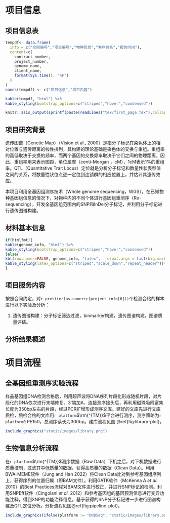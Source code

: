 # 项目信息

## 项目信息表

```r
tempdf<- data.frame(
  info = c("合同编号","项目编号","物种信息","客户姓名","报告时间"),
  content=c(
    contract_number,
    project_number,
    genome_name,
    client_name,
    format(Sys.time(), "%F")
  )
)
names(tempdf) <- c("项目信息","项目内容")
```

```r
kable(tempdf, "html") %>%
kable_styling(bootstrap_options=c("striped","hover","condensed"))
```

```r
knitr::asis_output(sprintf(paste(readLines("tex/first_page.tex"),collapse="\n"), contract_number, genome_name, sample_number))
```


## 项目研究背景

遗传图谱（Genetic Map）（Vision et al., 2000）是指分子标记在染色体上的相对位置与遗传距离的线性排列，其构建的理论基础是染色体的交换与重组。重组率的高低取决于交换的频率，而两个基因的交换频率取决于它们之间的物理距离，因此，重组率用来表示图距，单位厘摩（centi-Morgan ，cM），1cM表示1%的重组率。QTL（Quantitative Trait Locus）定位就是分析分子标记和数量性状表型值之间的关系，将数量性状位点逐一定位到连锁群的相应位置上，并估计其遗传效应。

本项目利用全基因组测序技术（Whole genome sequencing，WGS），在已知物种基因组信息的情况下，对物种内的不同个体进行基因组重测序（Re-sequencing），开发全基因组范围内的SNP和InDel分子标记，并利用分子标记进行遗传图谱构建。

## 材料基本信息

```r
if(htmlfmt){
kable(genome_info, "html") %>%
kable_styling(bootstrap_options=c("striped","hover","condensed"))
}else{
kbl(row.names=FALSE, genome_info, "latex",  format.args = list(big.mark = ",",scientific = FALSE), booktabs = TRUE, longtable = TRUE, linesep=' ') %>%
kable_styling(latex_options=c("striped","scale_down","repeat_header"))%>%column_spec(2,"30em")%>% table_bline()
}
```

## 项目服务内容

按照合同约定，对`r prettier(as.numeric(project_info[6]))`个检测合格的样本进行以下实验及分析：

1. 遗传图谱构建：分子标记筛选过滤，binmarker构建，遗传图谱构建，图谱质量评估。

## 分析结果概述

# 项目流程

## 全基因组重测序实验流程

样品基因组DNA检测合格后，利用超声波将DNA序列片段化形成随机片段，对片段化的DNA依次进行末端修复、3′端加A、连接测序接头后，再利用磁珠吸附富集长度为350bp左右的片段，经过PCR扩增形成测序文库。建好的文库先进行文库质检，质检合格的文库用`r platform`$\rm{^{TM}}$平台进行测序，测序策略为`r platform0` PE150，总测序读长为300bp。建库流程见图 \@ref(fig:library-plot)。

```r
include_graphics("static/images/library.png")
```


## 生物信息分析流程

在`r platform`$\rm{^{TM}}$测序数据（Raw Data）下机之后，对下机数据进行质量控制，过滤其中低质量的数据，获得高质量的数据（Clean Data）。利用BWA-MEME软件（Jung and Han 2022）将Clean Data比对到参考基因组序列上，获得序列的位置归属（即BAM文件）。利用GATK软件（McKenna A *et al.* 2010）的Best Practices流程对BAM文件进行校正，并进行SNP标记的检测。利用SNPEff软件（Cingolani *et al.* 2012）和参考基因组的基因预测信息进行变异功能注释，得到SNP的功能注释信息。基于获得的SNP分子标记进一步进行图谱构建及QTL定位分析。分析流程见图\@ref(fig:pipeline-plot)。


```r
include_graphics(ifelse(platform != "DNBSeq", "static/images/library.png", "static/images/dnbseq.png"))
```


\clearpage

\clearpage

